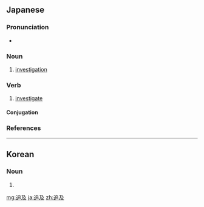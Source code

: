==Japanese==
{{ja-kanjitab|つい|きゅう|yomi=on}}

===Pronunciation===
* {{ja-pron|ついきゅう|y=o|acc=0|acc_ref=NHK}}

===Noun===
{{ja-noun|ついきゅう}}

# [[investigation]]
#: {{ja-usex|1990年代以降の経営陣およそ70人の責任を追及する|1990 ねん だい いこう の けいえいじん およそ 70 にん の せきにん を ついきゅう する|investigating the responsibility of the roughly 70 people in the management ranks in the 1990s}}

===Verb===
{{ja-verb-suru|tr=trans|ついきゅう}}

# [[investigate]]

====Conjugation====
{{ja-suru|ついきゅう}}

===References===
<references/>

----

==Korean==
{{ko-hanjatab}}

===Noun===
{{ko-noun|hangeul=추급}}

# {{hanja form of|추급|overtaking}}

[[mg:追及]]
[[ja:追及]]
[[zh:追及]]